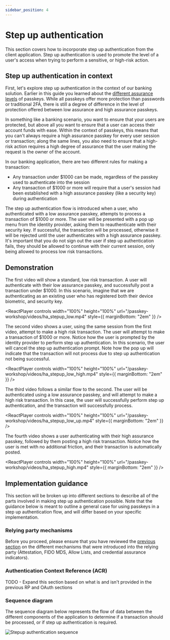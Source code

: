 ```yaml
---
sidebar_position: 4
---
```



# Step up authentication

This section covers how to incorporate step up authentication from the client application. Step up authentication is used to promote the level of a user's access when trying to perform a sensitive, or high-risk action.

## Step up authentication in context

First, let's explore step up authentication in the context of our banking solution. Earlier in this guide you learned about the [different assurance levels](/docs/high_assurance/assurance) of passkeys. While all passkeys offer more protection than passwords or traditional 2FA, there is still a degree of difference in the level of protection offered between low assurance and high assurance passkeys.

In something like a banking scenario, you want to ensure that your users are protected, but above all you want to ensure that a user can access their account funds with ease. Within the context of passkeys, this means that you can't always require a high assurance passkey for every user session or transaction; along the same lines, you also need to ensure that a high-risk action requires a high degree of assurance that the user making the request is the owner of the account.

In our banking application, there are two different rules for making a transaction:

- Any transaction under $1000 can be made, regardless of the passkey used to authenticate into the session
- Any transaction of $1000 or more will require that a user's session had been established with a high assurance passkey (like a security key) during authentication

The step up authentication flow is introduced when a user, who authenticated with a low assurance passkey, attempts to process a transaction of $1000 or more. The user will be presented with a pop up menu from the identity provider, asking them to reauthenticate with their security key. If successful, the transaction will be processed, otherwise it will be rejected until the user authenticates with a high assurance passkey. It's important that you do not sign out the user if step up authentication fails, they should be allowed to continue with their current session, only being allowed to process low risk transactions.

## Demonstration

The first video will show a standard, low risk transaction. A user will authenticate with their low assurance passkey, and successfully post a transaction under $1000. In this scenario, imagine that we are authenticating as an existing user who has registered both their device biometric, and security key.

<ReactPlayer
  controls
  width="100%"
  height="100%"
  url="/passkey-workshop/videos/ha_stepup_low.mp4"
  style={{ marginBottom: "2em" }}
/>

The second video shows a user, using the same session from the first video, attempt to make a high risk transaction. The user will attempt to make a transaction of $1000 or more. Notice how the user is prompted by the identity provider to perform step up authentication. In this scenario, the user will cancel the step up authentication prompt. Note how the pop up will indicate that the transaction will not process due to step up authentication not being successful.

<ReactPlayer
  controls
  width="100%"
  height="100%"
  url="/passkey-workshop/videos/ha_stepup_low_high.mp4"
  style={{ marginBottom: "2em" }}
/>

The third video follows a similar flow to the second. The user will be authenticated using a low assurance passkey, and will attempt to make a high risk transaction. In this case, the user will successfully perform step up authentication, and the transaction will successfully process.

<ReactPlayer
  controls
  width="100%"
  height="100%"
  url="/passkey-workshop/videos/ha_stepup_low_up.mp4"
  style={{ marginBottom: "2em" }}
/>

The fourth video shows a user authenticating with their high assurance passkey, followed by them posting a high risk transaction. Notice how the user is met with no additional friction, and their transaction is automatically posted.

<ReactPlayer
  controls
  width="100%"
  height="100%"
  url="/passkey-workshop/videos/ha_stepup_high.mp4"
  style={{ marginBottom: "2em" }}
/>

## Implementation guidance

This section will be broken up into different sections to describe all of the parts involved in making step up authentication possible. Note that the guidance below is meant to outline a general case for using passkeys in a step up authentication flow, and will differ based on your specific implementation.

### Relying party mechanisms

Before you proceed, please ensure that you have reviewed the [previous section](/TODO) on the different mechanisms that were introduced into the relying party (Attestation, FIDO MDS, Allow Lists, and credential assurance indicators).

### Authentication Context Reference (ACR)

TODO - Expand this section based on what is and isn't provided in the previous RP and OAuth sections

### Sequence diagram

The sequence diagram below represents the flow of data between the different components of the application to determine if a transaction should be processed, or if step up authentication is required.

![Stepup authentication sequence](/img/stepup_flow.png)
